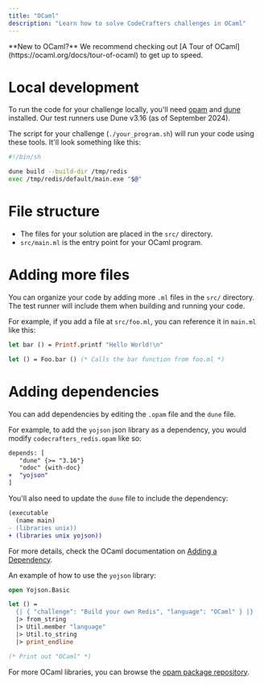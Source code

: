 ```yaml
---
title: "OCaml"
description: "Learn how to solve CodeCrafters challenges in OCaml"
---
```


<Note>
  **New to OCaml?** We recommend checking out [A Tour of
  OCaml](https://ocaml.org/docs/tour-of-ocaml) to get up to speed.
</Note>

# Local development

To run the code for your challenge locally, you'll need [opam](https://opam.ocaml.org/) and [dune](https://dune.build/install) installed. Our test runners use Dune v3.16 (as of September 2024).

The script for your challenge (`./your_program.sh`) will run your code using these tools. It'll look something like this:

```sh
#!/bin/sh

dune build --build-dir /tmp/redis
exec /tmp/redis/default/main.exe "$@"
```

# File structure

- The files for your solution are placed in the `src/` directory.
- `src/main.ml` is the entry point for your OCaml program.

# Adding more files

You can organize your code by adding more `.ml` files in the `src/` directory. The test runner will include them when building and running your code.

For example, if you add a file at `src/foo.ml`, you can reference it in `main.ml` like this:

<CodeGroup>

```ocaml src/foo.ml
let bar () = Printf.printf "Hello World!\n"
```

```ocaml src/main.ml
let () = Foo.bar () (* Calls the bar function from foo.ml *)
```

</CodeGroup>

# Adding dependencies

You can add dependencies by editing the `.opam` file and the `dune` file.

For example, to add the `yojson` json library as a dependency, you would modify `codecrafters_redis.opam` like so:

```diff
depends: [
   "dune" {>= "3.16"}
   "odoc" {with-doc}
+  "yojson"
]
```

You'll also need to update the `dune` file to include the dependency:

```diff
(executable
  (name main)
- (libraries unix))
+ (libraries unix yojson))
```

For more details, check the OCaml documentation on [Adding a Dependency](https://ocaml.org/docs/managing-dependencies#adding-a-dependency-to-your-opam-file).

An example of how to use the `yojson` library:

```ocaml
open Yojson.Basic

let () =
  {| { "challenge": "Build your own Redis", "language": "OCaml" } |} 
  |> from_string
  |> Util.member "language" 
  |> Util.to_string 
  |> print_endline

(* Print out "OCaml" *)
```

For more OCaml libraries, you can browse the [opam package repository](https://opam.ocaml.org/packages/).
